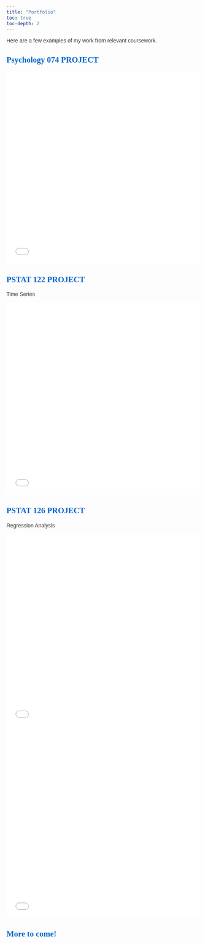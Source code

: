 ```yaml
---
title: "Portfolio"
toc: true
toc-depth: 2
---
```


```{=html}
<style>

body { font-family: 'Arial'; color: #333;

}

h1, h2, h3, h4, h5, h6 { font-family: 'Georgia, serif'; color: #0066cc; }

</style>
```

Here are a few examples of my work from relevant coursework.

## Psychology 074 PROJECT

<iframe src="Draft FINAL.pdf" style="width:100%; height:500px;" frameborder="0">

</iframe>

## PSTAT 122 PROJECT

Time Series

<iframe src="122 Final.pdf" style="width:100%; height:500px;" frameborder="0">

</iframe>

## PSTAT 126 PROJECT

Regression Analysis

<iframe src="PSTAT 126 Final Report .pdf " style="width:100%; height:500px;" frameborder="0">

</iframe>

<iframe src="Pstat 126.pdf" style="width:100%; height:500px;" frameborder="0">

</iframe>

## More to come!
